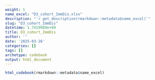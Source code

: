 ```yaml
---
weight: 1
name_excel: "D3_cohort_ImmDis.xlsx"
description: "`r get_description(rmarkdown::metadata$name_excel)`"
slug: "D3_cohort_ImmDis"
datetime: 1.7429989e+09
title: D3_cohort_ImmDis
author: ''
date: '2025-03-26'
categories: []
tags: []
archetype: codebook
output: html_document
---
```


```r
html_codebook(rmarkdown::metadata$name_excel)
```
